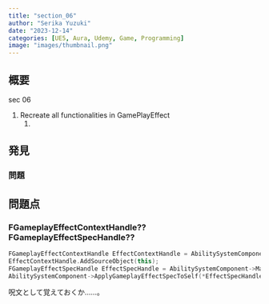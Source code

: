 ```yaml
---
title: "section_06"
author: "Serika Yuzuki"
date: "2023-12-14"
categories: [UE5, Aura, Udemy, Game, Programming]
image: "images/thumbnail.png"
---
```


## 概要

sec 06

1. Recreate all functionalities in GamePlayEffect
    1.

## 発見


### 問題

## 問題点

### FGameplayEffectContextHandle?? FGameplayEffectSpecHandle??

```cpp
FGameplayEffectContextHandle EffectContextHandle = AbilitySystemComponent->MakeEffectContext();
EffectContextHandle.AddSourceObject(this);
FGameplayEffectSpecHandle EffectSpecHandle = AbilitySystemComponent->MakeOutgoingSpec(GameplayEffectClass, 1, EffectContextHandle);
AbilitySystemComponent->ApplyGameplayEffectSpecToSelf(*EffectSpecHandle.Data.Get());
```

呪文として覚えておくか……。
